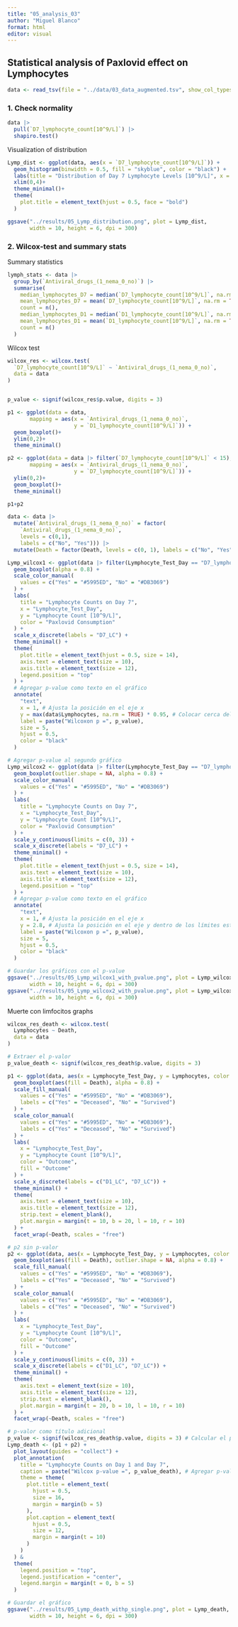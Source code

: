 ```yaml
---
title: "05_analysis_03"
author: "Miguel Blanco"
format: html
editor: visual
---
```


## Statistical analysis of Paxlovid effect on Lymphocytes

```r
data <- read_tsv(file = "../data/03_data_augmented.tsv", show_col_types = FALSE)
```

### 1. Check normality

```r
data |>
  pull(`D7_lymphocyte_count[10^9/L]`) |> 
  shapiro.test()
```

Visualization of distribution

```r
Lymp_dist <- ggplot(data, aes(x = `D7_lymphocyte_count[10^9/L]`)) +
  geom_histogram(binwidth = 0.5, fill = "skyblue", color = "black") +
  labs(title = "Distribution of Day 7 Lymphocyte Levels [10^9/L]", x = "Lymphocyte Levels", y = "Count") +
  xlim(0,4)+
  theme_minimal()+
  theme(
    plot.title = element_text(hjust = 0.5, face = "bold")
  )

ggsave("../results/05_Lymp_distribution.png", plot = Lymp_dist, 
       width = 10, height = 6, dpi = 300)
```

### 2. Wilcox-test and summary stats

Summary statistics

```r

lymph_stats <- data |> 
  group_by(`Antiviral_drugs_(1_nema_0_no)`) |> 
  summarise(
    median_lymphocytes_D7 = median(`D7_lymphocyte_count[10^9/L]`, na.rm = TRUE),
    mean_lymphocytes_D7 = mean(`D7_lymphocyte_count[10^9/L]`, na.rm = TRUE),
    count = n(),
    median_lymphocytes_D1 = median(`D1_lymphocyte_count[10^9/L]`, na.rm = TRUE),
    mean_lymphocytes_D1 = mean(`D1_lymphocyte_count[10^9/L]`, na.rm = TRUE),
    count = n()
  )
```

Wilcox test

```r
wilcox_res <- wilcox.test(
  `D7_lymphocyte_count[10^9/L]` ~ `Antiviral_drugs_(1_nema_0_no)`,
  data = data
)


p_value <- signif(wilcox_res$p.value, digits = 3)
```

```r
p1 <- ggplot(data = data,
       mapping = aes(x = `Antiviral_drugs_(1_nema_0_no)`,
                     y = `D1_lymphocyte_count[10^9/L]`)) +
  geom_boxplot()+
  ylim(0,2)+
  theme_minimal()

p2 <- ggplot(data = data |> filter(`D7_lymphocyte_count[10^9/L]` < 15),
       mapping = aes(x = `Antiviral_drugs_(1_nema_0_no)`,
                     y = `D7_lymphocyte_count[10^9/L]`)) +
  ylim(0,2)+
  geom_boxplot()+
  theme_minimal()

p1+p2
```

```r
data <- data |>  
  mutate(`Antiviral_drugs_(1_nema_0_no)` = factor(
    `Antiviral_drugs_(1_nema_0_no)`, 
    levels = c(0,1),
    labels = c("No", "Yes"))) |>
  mutate(Death = factor(Death, levels = c(0, 1), labels = c("No", "Yes")))
```

```r
Lymp_wilcox1 <- ggplot(data |> filter(Lymphocyte_Test_Day == "D7_lymphocyte_copy"), aes(x = Lymphocyte_Test_Day, y = Lymphocytes, color = `Antiviral_drugs_(1_nema_0_no)`)) +
  geom_boxplot(alpha = 0.8) + 
  scale_color_manual(
    values = c("Yes" = "#5995ED", "No" = "#DB3069")
  ) +
  labs(
    title = "Lymphocyte Counts on Day 7",
    x = "Lymphocyte_Test_Day",
    y = "Lymphocyte Count [10^9/L]",
    color = "Paxlovid Consumption"
  ) +
  scale_x_discrete(labels = "D7_LC") +
  theme_minimal() +
  theme(
    plot.title = element_text(hjust = 0.5, size = 14),
    axis.text = element_text(size = 10),
    axis.title = element_text(size = 12),
    legend.position = "top" 
  ) +
  # Agregar p-value como texto en el gráfico
  annotate(
    "text",
    x = 1, # Ajusta la posición en el eje x
    y = max(data$Lymphocytes, na.rm = TRUE) * 0.95, # Colocar cerca del límite superior del eje y
    label = paste("Wilcoxon p =", p_value),
    size = 5,
    hjust = 0.5,
    color = "black"
  )

# Agregar p-value al segundo gráfico
Lymp_wilcox2 <- ggplot(data |> filter(Lymphocyte_Test_Day == "D7_lymphocyte_copy"), aes(x = Lymphocyte_Test_Day, y = Lymphocytes, color = `Antiviral_drugs_(1_nema_0_no)`)) +
  geom_boxplot(outlier.shape = NA, alpha = 0.8) + 
  scale_color_manual(
    values = c("Yes" = "#5995ED", "No" = "#DB3069")
  ) +
  labs(
    title = "Lymphocyte Counts on Day 7",
    x = "Lymphocyte_Test_Day",
    y = "Lymphocyte Count [10^9/L]",
    color = "Paxlovid Consumption"
  ) +
  scale_y_continuous(limits = c(0, 3)) + 
  scale_x_discrete(labels = "D7_LC") +
  theme_minimal() +
  theme(
    plot.title = element_text(hjust = 0.5, size = 14),
    axis.text = element_text(size = 10),
    axis.title = element_text(size = 12),
    legend.position = "top"
  ) +
  # Agregar p-value como texto en el gráfico
  annotate(
    "text",
    x = 1, # Ajusta la posición en el eje x
    y = 2.8, # Ajusta la posición en el eje y dentro de los límites establecidos
    label = paste("Wilcoxon p =", p_value),
    size = 5,
    hjust = 0.5,
    color = "black"
  )

# Guardar los gráficos con el p-value
ggsave("../results/05_Lymp_wilcox1_with_pvalue.png", plot = Lymp_wilcox1, 
       width = 10, height = 6, dpi = 300)
ggsave("../results/05_Lymp_wilcox2_with_pvalue.png", plot = Lymp_wilcox2, 
       width = 10, height = 6, dpi = 300)
```

Muerte con limfocitos graphs

```r
wilcox_res_death <- wilcox.test(
  Lymphocytes ~ Death,
  data = data
)

# Extraer el p-valor
p_value_death <- signif(wilcox_res_death$p.value, digits = 3)
```

```r
p1 <- ggplot(data, aes(x = Lymphocyte_Test_Day, y = Lymphocytes, color = Death)) +
  geom_boxplot(aes(fill = Death), alpha = 0.8) +
  scale_fill_manual(
    values = c("Yes" = "#5995ED", "No" = "#DB3069"),
    labels = c("Yes" = "Deceased", "No" = "Survived")
  ) +
  scale_color_manual(
    values = c("Yes" = "#5995ED", "No" = "#DB3069"),
    labels = c("Yes" = "Deceased", "No" = "Survived")
  ) +
  labs(
    x = "Lymphocyte_Test_Day",
    y = "Lymphocyte Count [10^9/L]",
    color = "Outcome",
    fill = "Outcome"
  ) +
  scale_x_discrete(labels = c("D1_LC", "D7_LC")) +
  theme_minimal() +
  theme(
    axis.text = element_text(size = 10),
    axis.title = element_text(size = 12),
    strip.text = element_blank(),
    plot.margin = margin(t = 10, b = 20, l = 10, r = 10)
  ) +
  facet_wrap(~Death, scales = "free")

# p2 sin p-valor
p2 <- ggplot(data, aes(x = Lymphocyte_Test_Day, y = Lymphocytes, color = Death)) +
  geom_boxplot(aes(fill = Death), outlier.shape = NA, alpha = 0.8) +
  scale_fill_manual(
    values = c("Yes" = "#5995ED", "No" = "#DB3069"),
    labels = c("Yes" = "Deceased", "No" = "Survived")
  ) +
  scale_color_manual(
    values = c("Yes" = "#5995ED", "No" = "#DB3069"),
    labels = c("Yes" = "Deceased", "No" = "Survived")
  ) +
  labs(
    x = "Lymphocyte_Test_Day",
    y = "Lymphocyte Count [10^9/L]",
    color = "Outcome",
    fill = "Outcome"
  ) +
  scale_y_continuous(limits = c(0, 3)) +
  scale_x_discrete(labels = c("D1_LC", "D7_LC")) +
  theme_minimal() +
  theme(
    axis.text = element_text(size = 10),
    axis.title = element_text(size = 12),
    strip.text = element_blank(),
    plot.margin = margin(t = 20, b = 10, l = 10, r = 10)
  ) +
  facet_wrap(~Death, scales = "free")

# p-valor como título adicional
p_value <- signif(wilcox_res_death$p.value, digits = 3) # Calcular el p-valor
Lymp_death <- (p1 + p2) +
  plot_layout(guides = "collect") +
  plot_annotation(
    title = "Lymphocyte Counts on Day 1 and Day 7",
    caption = paste("Wilcox p-value =", p_value_death), # Agregar p-valor como subtítulo
    theme = theme(
      plot.title = element_text(
        hjust = 0.5,
        size = 16,
        margin = margin(b = 5)
      ),
      plot.caption = element_text(
        hjust = 0.5,
        size = 12,
        margin = margin(t = 10)
      )
    )
  ) &
  theme(
    legend.position = "top",
    legend.justification = "center",
    legend.margin = margin(t = 0, b = 5)
  )

# Guardar el gráfico
ggsave("../results/05_Lymp_death_withp_single.png", plot = Lymp_death, 
       width = 10, height = 6, dpi = 300)
```
